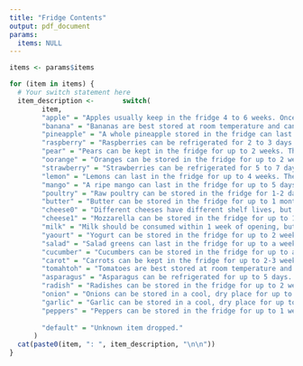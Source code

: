 ```yaml
---
title: "Fridge Contents"
output: pdf_document
params:
  items: NULL
---
```



```r
items <- params$items

for (item in items) {
  # Your switch statement here
  item_description <-       switch(
        item,
        "apple" = "Apples usually keep in the fridge 4 to 6 weeks. Once cut, they last for up to 5 days.",
        "banana" = "Bananas are best stored at room temperature and can last for up to a week. They have about 96 calories per 100g and are high in potassium and vitamin B6.",
        "pineapple" = "A whole pineapple stored in the fridge can last up to 1 week, cut pieces can last for 3 to 4 days. It has about 50 calories per 100g and is rich in vitamin C and manganese.",
        "raspberry" = "Raspberries can be refrigerated for 2 to 3 days. They have about 52 calories per 100g and are high in dietary fiber and vitamin C.",
        "pear" = "Pears can be kept in the fridge for up to 2 weeks. They have about 57 calories per 100g and are a good source of dietary fiber.",
        "oorange" = "Oranges can be stored in the fridge for up to 2 weeks. They have about 43 calories per 100g and are very high in vitamin C.",
        "strawberry" = "Strawberries can be refrigerated for 5 to 7 days. They have about 32 calories per 100g and are high in vitamin C.",
        "lemon" = "Lemons can last in the fridge for up to 4 weeks. They have about 29 calories per 100g and are very high in vitamin C.",
        "mango" = "A ripe mango can last in the fridge for up to 5 days. It has about 60 calories per 100g and is high in vitamin C and vitamin A.",
        "poultry" = "Raw poultry can be stored in the fridge for 1-2 days. It's high in protein and contains varying amounts of fat and cholesterol depending on the cut.",
        "butter" = "Butter can be stored in the fridge for up to 1 month. It's high in fat and calories, with about 717 calories per 100g.",
        "cheese0" = "Different cheeses have different shelf lives, but most will last 1-4 weeks in the fridge. They are high in calcium and protein, with caloric content varying widely.",
        "cheese1" = "Mozzarella can be stored in the fridge for up to 1 week. It has about 280 calories per 100g and is a good source of protein and calcium.",
        "milk" = "Milk should be consumed within 1 week of opening, but can last up to 2 weeks. It has about 42 calories per 100g and is a good source of calcium and vitamin D.",
        "yaourt" = "Yogurt can be stored in the fridge for up to 2 weeks. It has about 59 calories per 100g and is high in protein and calcium.",
        "salad" = "Salad greens can last in the fridge for up to a week. They contain about 5 calories per 100g and are a good source of dietary fiber.",
        "cucumber" = "Cucumbers can be stored in the fridge for up to a week. They contain about 15 calories per 100g and are high in vitamin K.",
        "carot" = "Carrots can be kept in the fridge for up to 2-3 weeks. They contain about 41 calories per 100g and are high in vitamin A.",
        "tomahtoh" = "Tomatoes are best stored at room temperature and can last for up to a week. They contain about 18 calories per 100g and are high in vitamin C.",
        "asparagus" = "Asparagus can be refrigerated for up to 5 days. They contain about 20 calories per 100g and are a good source of dietary fiber and vitamin K.",
        "radish" = "Radishes can be stored in the fridge for up to 2 weeks. They contain about 16 calories per 100g and are high in vitamin C.",
        "onion" = "Onions can be stored in a cool, dry place for up to 2 months. They contain about 40 calories per 100g and are a good source of dietary fiber.",
        "garlic" = "Garlic can be stored in a cool, dry place for up to 2 months. It contains about 149 calories per 100g and is a good source of vitamin C and vitamin B6.",
        "peppers" = "Peppers can be stored in the fridge for up to 1 week. They contain about 20 calories per 100g and are high in vitamin C.",
        
        "default" = "Unknown item dropped."
      )
  cat(paste0(item, ": ", item_description, "\n\n"))
}

``` 



